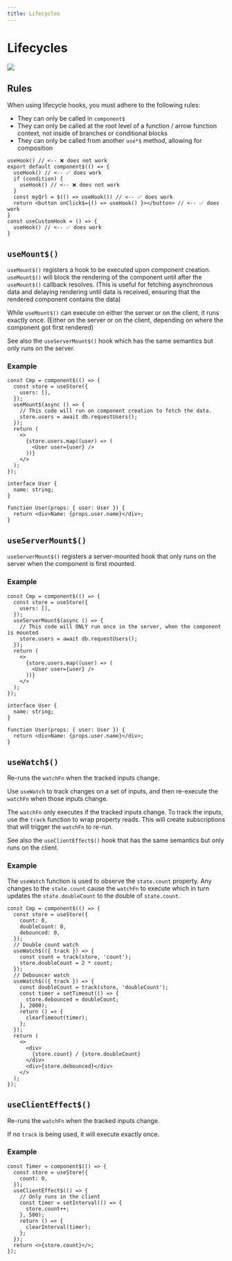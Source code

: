 ```yaml
---
title: Lifecycles
---
```



# Lifecycles

<img src={diagram}/>

## Rules

When using lifecycle hooks, you must adhere to the following rules:

  - They can only be called in `component$`
  - They can only be called at the root level of a function / arrow function context, not inside of branches or conditional blocks
  - They can only be called from another `use*$` method, allowing for composition

```tsx
useHook() // <-- ❌ does not work
export default component$(() => {
  useHook() // <-- ✅ does work
  if (condition) {
    useHook() // <-- ❌ does not work
  }
  const myQrl = $(() => useHook()) // <-- ✅ does work
  return <button onClick$={() => useHook() }></button> // <-- ✅ does work
}
const useCustomHook = () => {
  useHook() // <-- ✅ does work
}
```

## `useMount$()`

`useMount$()` registers a hook to be executed upon component creation. `useMount$()` will block the rendering of the component until after the `useMount$()` callback resolves. (This is useful for fetching asynchronous data and delaying rendering until data is received, ensuring that the rendered component contains the data)

While `useMount$()` can execute on either the server or on the client, it runs exactly once. (Either on the server or on the client, depending on where the component got first rendered)

See also the `useServerMount$()` hook which has the same semantics but only runs on the server.

### Example

```tsx
const Cmp = component$(() => {
  const store = useStore({
    users: [],
  });
  useMount$(async () => {
    // This code will run on component creation to fetch the data.
    store.users = await db.requestUsers();
  });
  return (
    <>
      {store.users.map((user) => (
        <User user={user} />
      ))}
    </>
  );
});

interface User {
  name: string;
}

function User(props: { user: User }) {
  return <div>Name: {props.user.name}</div>;
}
```

## `useServerMount$()`

`useServerMount$()` registers a server-mounted hook that only runs on the server when the component is first mounted.

### Example

```tsx
const Cmp = component$(() => {
  const store = useStore({
    users: [],
  });
  useServerMount$(async () => {
    // This code will ONLY run once in the server, when the component is mounted
    store.users = await db.requestUsers();
  });
  return (
    <>
      {store.users.map((user) => (
        <User user={user} />
      ))}
    </>
  );
});

interface User {
  name: string;
}

function User(props: { user: User }) {
  return <div>Name: {props.user.name}</div>;
}
```

## `useWatch$()`

Re-runs the `watchFn` when the tracked inputs change.

Use `useWatch` to track changes on a set of inputs, and then re-execute the `watchFn` when those inputs change.

The `watchFn` only executes if the tracked inputs change. To track the inputs, use the `track` function to wrap property reads. This will create subscriptions that will trigger the `watchFn` to re-run.

See also the `useClientEffect$()` hook that has the same semantics but only runs on the client.

### Example

The `useWatch` function is used to observe the `state.count` property. Any changes to the `state.count` cause the `watchFn` to execute which in turn updates the `state.doubleCount` to the double of `state.count`.

```tsx
const Cmp = component$(() => {
  const store = useStore({
    count: 0,
    doubleCount: 0,
    debounced: 0,
  });
  // Double count watch
  useWatch$(({ track }) => {
    const count = track(store, 'count');
    store.doubleCount = 2 * count;
  });
  // Debouncer watch
  useWatch$(({ track }) => {
    const doubleCount = track(store, 'doubleCount');
    const timer = setTimeout(() => {
      store.debounced = doubleCount;
    }, 2000);
    return () => {
      clearTimeout(timer);
    };
  });
  return (
    <>
      <div>
        {store.count} / {store.doubleCount}
      </div>
      <div>{store.debounced}</div>
    </>
  );
});
```

## `useClientEffect$()`

Re-runs the `watchFn` when the tracked inputs change.

If no `track` is being used, it will execute exactly once.

### Example

```tsx
const Timer = component$(() => {
  const store = useStore({
    count: 0,
  });
  useClientEffect$(() => {
    // Only runs in the client
    const timer = setInterval(() => {
      store.count++;
    }, 500);
    return () => {
      clearInterval(timer);
    };
  });
  return <>{store.count}</>;
});
```
